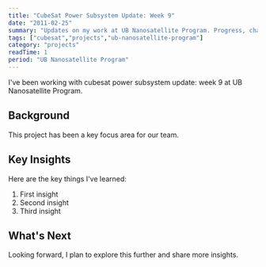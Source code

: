 ```yaml
---
title: "CubeSat Power Subsystem Update: Week 9"
date: "2011-02-25"
summary: "Updates on my work at UB Nanosatellite Program. Progress, challenges, and lessons learned."
tags: ["cubesat","projects","ub-nanosatellite-program"]
category: "projects"
readTime: 1
period: "UB Nanosatellite Program"
---
```


I've been working with cubesat power subsystem update: week 9 at UB Nanosatellite Program.

## Background

This project has been a key focus area for our team.

## Key Insights

Here are the key things I've learned:

1. First insight
2. Second insight
3. Third insight

## What's Next

Looking forward, I plan to explore this further and share more insights.

